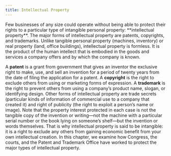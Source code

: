 ```yaml
---
title: Intellectual Property
---
```

<div className="content-chunk" data-subsection-id = "Introduction-286t">
Few businesses of any size could operate without being able to protect their rights to a particular type of intangible personal property: **intellectual property**. The major forms of intellectual property are patents, copyrights, and trademarks. Unlike tangible personal property (machines, inventory) or real property (land, office buildings), intellectual property is formless. It is the product of the human intellect that is embodied in the goods and services a company offers and by which the company is known.

A **patent**  is a grant from government that gives an inventor the exclusive right to make, use, and sell an invention for a period of twenty years from the date of filing the application for a patent. A **copyright**  is the right to exclude others from using or marketing forms of expression. A **trademark**  is the right to prevent others from using a company’s product name, slogan, or identifying design. Other forms of intellectual property are trade secrets (particular kinds of information of commercial use to a company that created it) and right of publicity (the right to exploit a person’s name or image). Note that the property interest protected in each case is not the tangible copy of the invention or writing—not the machine with a particular serial number or the book lying on someone’s shelf—but the invention or words themselves. That is why intellectual property is said to be intangible: it is a right to exclude any others from gaining economic benefit from your own intellectual creation. In this chapter, we examine how Congress, the courts, and the Patent and Trademark Office have worked to protect the major types of intellectual property.
</div>
